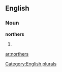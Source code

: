 
==English==

===Noun===
'''northers'''

# {{plural of|[[norther]]}}

[[Category:English plurals]]

[[ar:northers]]